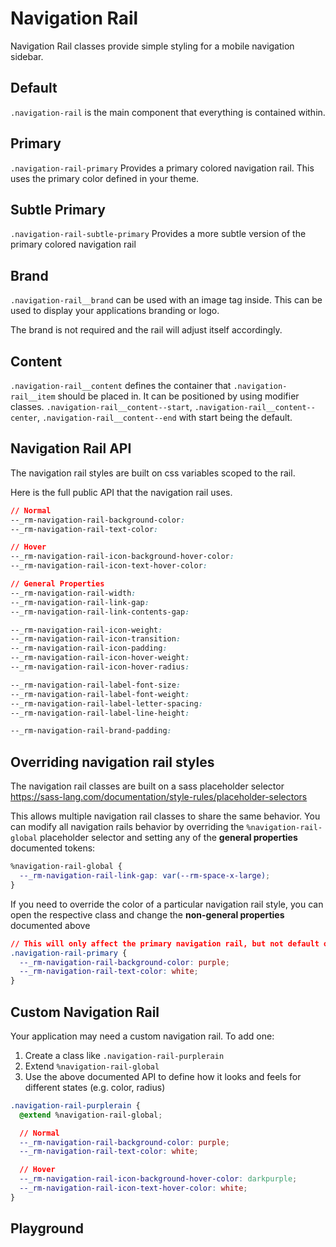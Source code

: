
# Navigation Rail

Navigation Rail classes provide simple styling for a mobile navigation sidebar.

## Default

`.navigation-rail` is the main component that everything is contained within.

<Canvas withToolbar>
  <Story id='components-navigation-rail--default' />
</Canvas>

## Primary

`.navigation-rail-primary` Provides a primary colored navigation rail. This uses the primary color defined in your theme.

<Canvas withToolbar>
  <Story id='components-navigation-rail--primary' />
</Canvas>

## Subtle Primary

`.navigation-rail-subtle-primary` Provides a more subtle version of the primary colored navigation rail

<Canvas withToolbar>
  <Story id='components-navigation-rail--subtle-primary' />
</Canvas>

## Brand

`.navigation-rail__brand` can be used with an image tag inside. This can be used to display your applications branding or logo.

The brand is not required and the rail will adjust itself accordingly.

<Canvas withToolbar>
  <Story id='components-navigation-rail--no-brand' />
</Canvas>

## Content

`.navigation-rail__content` defines the container that `.navigation-rail__item` should be placed in. It can be positioned by using modifier classes.
`.navigation-rail__content--start`, `.navigation-rail__content--center`, `.navigation-rail__content--end` with start being the default.

<Canvas withToolbar>
  <Story id='components-navigation-rail--centered' />
</Canvas>

<Canvas withToolbar>
  <Story id='components-navigation-rail--end' />
</Canvas>

<Canvas withToolbar>
  <Story id='components-navigation-rail--logout' />
</Canvas>

## Navigation Rail API

The navigation rail styles are built on css variables scoped to the rail.

Here is the full public API that the navigation rail uses.
```css
// Normal
--_rm-navigation-rail-background-color:
--_rm-navigation-rail-text-color:

// Hover
--_rm-navigation-rail-icon-background-hover-color:
--_rm-navigation-rail-icon-text-hover-color:

// General Properties
--_rm-navigation-rail-width:
--_rm-navigation-rail-link-gap:
--_rm-navigation-rail-link-contents-gap:

--_rm-navigation-rail-icon-weight:
--_rm-navigation-rail-icon-transition:
--_rm-navigation-rail-icon-padding:
--_rm-navigation-rail-icon-hover-weight:
--_rm-navigation-rail-icon-hover-radius:

--_rm-navigation-rail-label-font-size:
--_rm-navigation-rail-label-font-weight:
--_rm-navigation-rail-label-letter-spacing:
--_rm-navigation-rail-label-line-height:

--_rm-navigation-rail-brand-padding:
```

## Overriding navigation rail styles

The navigation rail classes are built on a sass placeholder selector https://sass-lang.com/documentation/style-rules/placeholder-selectors

This allows multiple navigation rail classes to share the same behavior. You can modify all navigation rails behavior by overriding the `%navigation-rail-global` placeholder selector and setting any of the **general properties** documented tokens:
```css
%navigation-rail-global {
  --_rm-navigation-rail-link-gap: var(--rm-space-x-large);
}
```

If you need to override the color of a particular navigation rail style, you can open the respective class and change the **non-general properties** documented above
```css
// This will only affect the primary navigation rail, but not default or red
.navigation-rail-primary {
  --_rm-navigation-rail-background-color: purple;
  --_rm-navigation-rail-text-color: white;
}
```

## Custom Navigation Rail

Your application may need a custom navigation rail. To add one:
1. Create a class like `.navigation-rail-purplerain`
2. Extend `%navigation-rail-global`
3. Use the above documented API to define how it looks and feels for different states (e.g. color, radius)

```css
.navigation-rail-purplerain {
  @extend %navigation-rail-global;

  // Normal
  --_rm-navigation-rail-background-color: purple;
  --_rm-navigation-rail-text-color: white;

  // Hover
  --_rm-navigation-rail-icon-background-hover-color: darkpurple;
  --_rm-navigation-rail-icon-text-hover-color: white;
}
```

## Playground

<Primary/>
<ArgsTable of='.' story='^'/>
